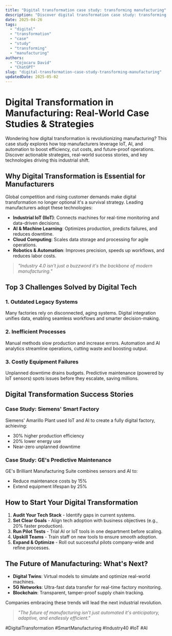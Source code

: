 ```yaml
---
title: "Digital transformation case study: transforming manufacturing"
description: "Discover digital transformation case study: transforming manufacturing with this in-depth guide, providing actionable insights and practical tips to boost your knowledge and results."
date: 2025-04-26
tags:
  - "digital"
  - "transformation"
  - "case"
  - "study"
  - "transforming"
  - "manufacturing"
authors:
  - "Cojocaru David"
  - "ChatGPT"
slug: "digital-transformation-case-study-transforming-manufacturing"
updatedDate: 2025-05-02
---
```


# Digital Transformation in Manufacturing: Real-World Case Studies & Strategies  

Wondering how digital transformation is revolutionizing manufacturing? This case study explores how top manufacturers leverage IoT, AI, and automation to boost efficiency, cut costs, and future-proof operations. Discover actionable strategies, real-world success stories, and key technologies driving this industrial shift.  

## Why Digital Transformation is Essential for Manufacturers  

Global competition and rising customer demands make digital transformation no longer optional it's a survival strategy. Leading manufacturers adopt these technologies:  

- **Industrial IoT (IIoT)**: Connects machines for real-time monitoring and data-driven decisions.  
- **AI & Machine Learning**: Optimizes production, predicts failures, and reduces downtime.  
- **Cloud Computing**: Scales data storage and processing for agile operations.  
- **Robotics & Automation**: Improves precision, speeds up workflows, and reduces labor costs.  

> *"Industry 4.0 isn't just a buzzword it's the backbone of modern manufacturing."*  

## Top 3 Challenges Solved by Digital Tech  

### 1. Outdated Legacy Systems  
Many factories rely on disconnected, aging systems. Digital integration unifies data, enabling seamless workflows and smarter decision-making.  

### 2. Inefficient Processes  
Manual methods slow production and increase errors. Automation and AI analytics streamline operations, cutting waste and boosting output.  

### 3. Costly Equipment Failures  
Unplanned downtime drains budgets. Predictive maintenance (powered by IoT sensors) spots issues before they escalate, saving millions.  

## Digital Transformation Success Stories  

### Case Study: Siemens' Smart Factory  
Siemens' Amarillo Plant used IoT and AI to create a fully digital factory, achieving:  
- 30% higher production efficiency  
- 20% lower energy use  
- Near-zero unplanned downtime  

### Case Study: GE's Predictive Maintenance  
GE's Brilliant Manufacturing Suite combines sensors and AI to:  
- Reduce maintenance costs by 15%  
- Extend equipment lifespan by 25%  

## How to Start Your Digital Transformation  

1. **Audit Your Tech Stack** - Identify gaps in current systems.  
2. **Set Clear Goals** - Align tech adoption with business objectives (e.g., 20% faster production).  
3. **Run Pilot Tests** - Trial AI or IoT tools in one department before scaling.  
4. **Upskill Teams** - Train staff on new tools to ensure smooth adoption.  
5. **Expand & Optimize** - Roll out successful pilots company-wide and refine processes.  

## The Future of Manufacturing: What's Next?  

- **Digital Twins**: Virtual models to simulate and optimize real-world machines.  
- **5G Networks**: Ultra-fast data transfer for real-time factory monitoring.  
- **Blockchain**: Transparent, tamper-proof supply chain tracking.  

Companies embracing these trends will lead the next industrial revolution.  

> *"The future of manufacturing isn't just automated it's anticipatory, adaptive, and endlessly efficient."*  

#DigitalTransformation #SmartManufacturing #Industry40 #IoT #AI